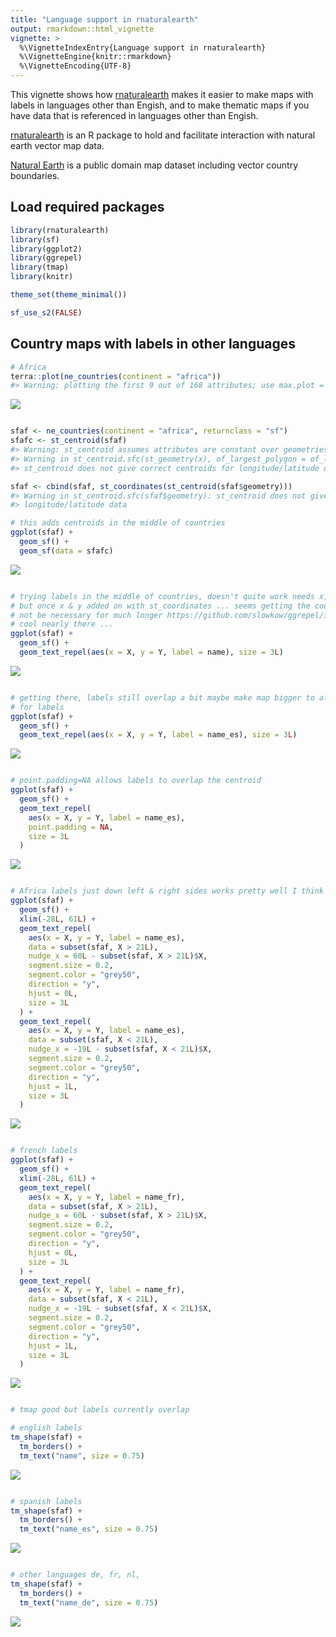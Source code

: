 ```yaml
---
title: "Language support in rnaturalearth"
output: rmarkdown::html_vignette
vignette: >
  %\VignetteIndexEntry{Language support in rnaturalearth}
  %\VignetteEngine{knitr::rmarkdown}
  %\VignetteEncoding{UTF-8}
---
```


This vignette shows how [rnaturalearth](https://github.com/ropensci/rnaturalearth) makes it easier to make maps with labels in languages other than Engish, and to make thematic maps if you have data that is referenced in languages other than Engish.

[rnaturalearth](https://github.com/ropensci/rnaturalearth) is an R package to hold and facilitate interaction with natural earth vector map data.

[Natural Earth](https://www.naturalearthdata.com/) is a public domain map dataset including vector country boundaries.

## Load required packages




``` r
library(rnaturalearth)
library(sf)
library(ggplot2)
library(ggrepel)
library(tmap)
library(knitr)

theme_set(theme_minimal())

sf_use_s2(FALSE)
```

## Country maps with labels in other languages


``` r
# Africa
terra::plot(ne_countries(continent = "africa"))
#> Warning: plotting the first 9 out of 168 attributes; use max.plot = 168 to plot all
```

![](language-support.Rmd-3-1.png)

``` r

sfaf <- ne_countries(continent = "africa", returnclass = "sf")
sfafc <- st_centroid(sfaf)
#> Warning: st_centroid assumes attributes are constant over geometries
#> Warning in st_centroid.sfc(st_geometry(x), of_largest_polygon = of_largest_polygon):
#> st_centroid does not give correct centroids for longitude/latitude data

sfaf <- cbind(sfaf, st_coordinates(st_centroid(sfaf$geometry)))
#> Warning in st_centroid.sfc(sfaf$geometry): st_centroid does not give correct centroids for
#> longitude/latitude data

# this adds centroids in the middle of countries
ggplot(sfaf) +
  geom_sf() +
  geom_sf(data = sfafc)
```

![](language-support.Rmd-3-2.png)

``` r

# trying labels in the middle of countries, doesn't quite work needs x,y,label
# but once x & y added on with st_coordinates ... seems getting the coords might
# not be necessary for much longer https://github.com/slowkow/ggrepel/issues/111
# cool nearly there ...
ggplot(sfaf) +
  geom_sf() +
  geom_text_repel(aes(x = X, y = Y, label = name), size = 3L)
```

![](language-support.Rmd-3-3.png)

``` r

# getting there, labels still overlap a bit maybe make map bigger to allow space
# for labels
ggplot(sfaf) +
  geom_sf() +
  geom_text_repel(aes(x = X, y = Y, label = name_es), size = 3L)
```

![](language-support.Rmd-3-4.png)

``` r

# point.padding=NA allows labels to overlap the centroid
ggplot(sfaf) +
  geom_sf() +
  geom_text_repel(
    aes(x = X, y = Y, label = name_es),
    point.padding = NA,
    size = 3L
  )
```

![](language-support.Rmd-3-5.png)

``` r

# Africa labels just down left & right sides works pretty well I think
ggplot(sfaf) +
  geom_sf() +
  xlim(-28L, 61L) +
  geom_text_repel(
    aes(x = X, y = Y, label = name_es),
    data = subset(sfaf, X > 21L),
    nudge_x = 60L - subset(sfaf, X > 21L)$X,
    segment.size = 0.2,
    segment.color = "grey50",
    direction = "y",
    hjust = 0L,
    size = 3L
  ) +
  geom_text_repel(
    aes(x = X, y = Y, label = name_es),
    data = subset(sfaf, X < 21L),
    nudge_x = -19L - subset(sfaf, X < 21L)$X,
    segment.size = 0.2,
    segment.color = "grey50",
    direction = "y",
    hjust = 1L,
    size = 3L
  )
```

![](language-support.Rmd-3-6.png)

``` r

# french labels
ggplot(sfaf) +
  geom_sf() +
  xlim(-28L, 61L) +
  geom_text_repel(
    aes(x = X, y = Y, label = name_fr),
    data = subset(sfaf, X > 21L),
    nudge_x = 60L - subset(sfaf, X > 21L)$X,
    segment.size = 0.2,
    segment.color = "grey50",
    direction = "y",
    hjust = 0L,
    size = 3L
  ) +
  geom_text_repel(
    aes(x = X, y = Y, label = name_fr),
    data = subset(sfaf, X < 21L),
    nudge_x = -19L - subset(sfaf, X < 21L)$X,
    segment.size = 0.2,
    segment.color = "grey50",
    direction = "y",
    hjust = 1L,
    size = 3L
  )
```

![](language-support.Rmd-3-7.png)

``` r

# tmap good but labels currently overlap

# english labels
tm_shape(sfaf) +
  tm_borders() +
  tm_text("name", size = 0.75)
```

![](language-support.Rmd-3-8.png)

``` r

# spanish labels
tm_shape(sfaf) +
  tm_borders() +
  tm_text("name_es", size = 0.75)
```

![](language-support.Rmd-3-9.png)

``` r

# other languages de, fr, nl,
tm_shape(sfaf) +
  tm_borders() +
  tm_text("name_de", size = 0.75)
```

![](language-support.Rmd-3-10.png)

